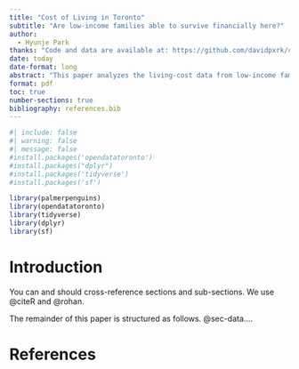 ---
title: "Cost of Living in Toronto"
subtitle: "Are low-income families able to survive financially here?"
author: 
  - Hyunje Park
thanks: "Code and data are available at: https://github.com/davidpxrk/cost-of-living-toronto"
date: today
date-format: long
abstract: "This paper analyzes the living-cost data from low-income families living in Toronto, which is hosted publicly by the Open Data Toronto. It uses information on household income, expenses, government fiscal transfers and benefits to determine if low-income families are able to survive financially in Toronto. It was discovered that expenses exceeded income for most families (meaning low-income families are not able to survive in Toronto), and rent, food costs were among the highest expenses. This finding is important as it shows cost disprity in expenses, and guide fiscal policymakers on how they can help low-income families with living costs."
format: pdf
toc: true
number-sections: true
bibliography: references.bib
---

```{r}
#| include: false
#| warning: false
#| message: false
#install.packages('opendatatoronto')
#install.packages("dplyr")
#install.packages('tidyverse')
#install.packages('sf')

library(palmerpenguins)
library(opendatatoronto)
library(tidyverse)
library(dplyr)
library(sf)
```


# Introduction

You can and should cross-reference sections and sub-sections. We use @citeR and @rohan.

The remainder of this paper is structured as follows. @sec-data....





\newpage


# References


